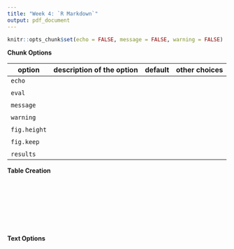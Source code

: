 ```yaml
---
title: "Week 4: `R Markdown`"
output: pdf_document
---
```


```r
knitr::opts_chunk$set(echo = FALSE, message = FALSE, warning = FALSE)
```

__Chunk Options__

| option | description of the option | default | other choices
| -------| -------------------------------- | ------- | --------------
| `echo` | | | 
|  | | | 
| `eval` | | | 
|  | | | 
| `message` | | | 
|  | | | 
| `warning` | | | 
|  | | | 
| `fig.height` | | |
|  | | | 
| `fig.keep` | | | 
|  | | | 
| `results` | | | 

__Table Creation__

&nbsp;

&nbsp;

&nbsp;

&nbsp;

__Text Options__

&nbsp;

&nbsp;

&nbsp;

&nbsp;

&nbsp;

&nbsp;

&nbsp;

&nbsp;
